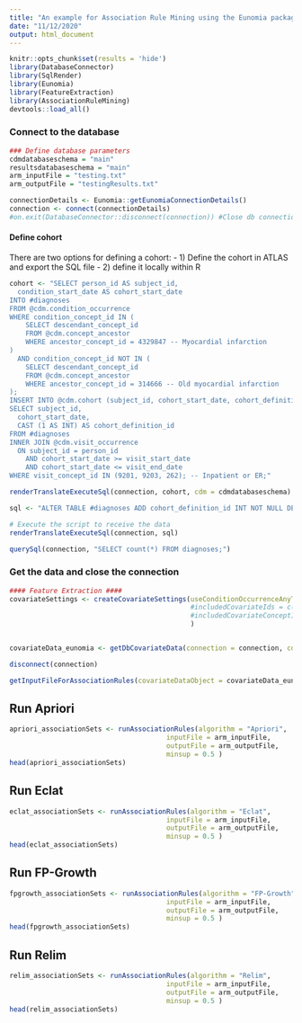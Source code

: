 ```yaml
---
title: "An example for Association Rule Mining using the Eunomia package"
date: "11/12/2020"
output: html_document
---
```


```r
knitr::opts_chunk$set(results = 'hide')
library(DatabaseConnector)
library(SqlRender)
library(Eunomia)
library(FeatureExtraction)
library(AssociationRuleMining)
devtools::load_all()
```

### Connect to the database 

```r
### Define database parameters
cdmdatabaseschema = "main"
resultsdatabaseschema = "main"
arm_inputFile = "testing.txt"
arm_outputFile = "testingResults.txt"

connectionDetails <- Eunomia::getEunomiaConnectionDetails()
connection <- connect(connectionDetails)
#on.exit(DatabaseConnector::disconnect(connection)) #Close db connection on error or exit

```

#### Define cohort ####

There are two options for defining a cohort:
- 1) Define the cohort in ATLAS and export the SQL file
- 2) define it locally within R

```r
cohort <- "SELECT person_id AS subject_id,
  condition_start_date AS cohort_start_date
INTO #diagnoses
FROM @cdm.condition_occurrence
WHERE condition_concept_id IN (
    SELECT descendant_concept_id
    FROM @cdm.concept_ancestor
    WHERE ancestor_concept_id = 4329847 -- Myocardial infarction
)
  AND condition_concept_id NOT IN (
    SELECT descendant_concept_id
    FROM @cdm.concept_ancestor
    WHERE ancestor_concept_id = 314666 -- Old myocardial infarction
);
INSERT INTO @cdm.cohort (subject_id, cohort_start_date, cohort_definition_id)
SELECT subject_id,
  cohort_start_date,
  CAST (1 AS INT) AS cohort_definition_id
FROM #diagnoses
INNER JOIN @cdm.visit_occurrence
  ON subject_id = person_id
    AND cohort_start_date >= visit_start_date
    AND cohort_start_date <= visit_end_date
WHERE visit_concept_id IN (9201, 9203, 262); -- Inpatient or ER;"

renderTranslateExecuteSql(connection, cohort, cdm = cdmdatabaseschema)

sql <- "ALTER TABLE #diagnoses ADD cohort_definition_id INT NOT NULL DEFAULT(1)"

# Execute the script to receive the data
renderTranslateExecuteSql(connection, sql)

querySql(connection, "SELECT count(*) FROM diagnoses;")
```

### Get the data and close the connection

```r
#### Feature Extraction ####
covariateSettings <- createCovariateSettings(useConditionOccurrenceAnyTimePrior = TRUE, 
                                             #includedCovariateIds = c(), 
                                             #includedCovariateConceptIds = c()
                                             )


covariateData_eunomia <- getDbCovariateData(connection = connection, cdmDatabaseSchema = cdmdatabaseschema, cohortDatabaseSchema = resultsDatabaseSchema, cohortTable = "diagnoses", rowIdField = "subject_id", covariateSettings = covariateSettings, cohortTableIsTemp = TRUE)

disconnect(connection)
```

```r
getInputFileForAssociationRules(covariateDataObject = covariateData_eunomia, fileToSave = arm_inputFile)
```

## Run Apriori

```r
apriori_associationSets <- runAssociationRules(algorithm = "Apriori", 
                                       inputFile = arm_inputFile, 
                                       outputFile = arm_outputFile,
                                       minsup = 0.5 )
head(apriori_associationSets)
```


## Run Eclat

```r
eclat_associationSets <- runAssociationRules(algorithm = "Eclat", 
                                       inputFile = arm_inputFile, 
                                       outputFile = arm_outputFile,
                                       minsup = 0.5 )
head(eclat_associationSets)
```

## Run FP-Growth 

```r
fpgrowth_associationSets <- runAssociationRules(algorithm = "FP-Growth", 
                                       inputFile = arm_inputFile, 
                                       outputFile = arm_outputFile,
                                       minsup = 0.5 )
head(fpgrowth_associationSets)
```

## Run Relim

```r
relim_associationSets <- runAssociationRules(algorithm = "Relim", 
                                       inputFile = arm_inputFile, 
                                       outputFile = arm_outputFile,
                                       minsup = 0.5 )
head(relim_associationSets)
```